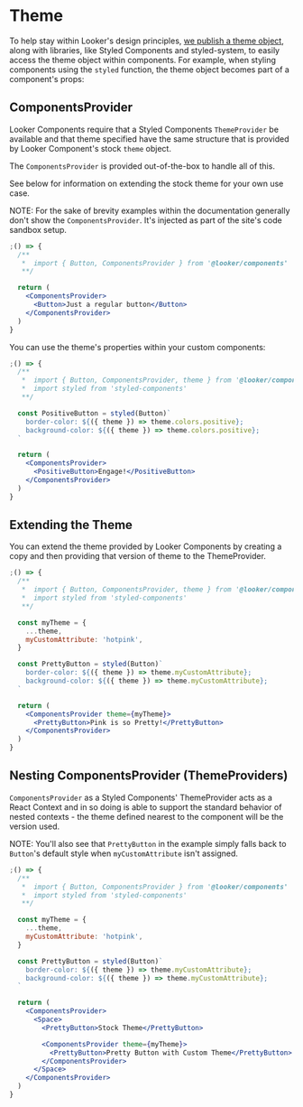 
<Meta title="Docs/Develop/Theme" />

# Theme

To help stay within Looker's design principles, [we publish a theme object](https://github.com/looker-open-source/components/blob/main/packages/design-tokens/src/theme.ts), along with libraries, like Styled Components and styled-system, to easily access the theme object within components. For example, when styling components using the `styled` function, the theme object becomes part of a component's props:

## ComponentsProvider

Looker Components require that a Styled Components `ThemeProvider` be available and that theme specified have the same structure that is provided by Looker Component's stock `theme` object.

The `ComponentsProvider` is provided out-of-the-box to handle all of this.

See below for information on extending the stock theme for your own use case.

NOTE: For the sake of brevity examples within the documentation generally don't show the `ComponentsProvider`. It's injected as part of the site's code sandbox setup.

```jsx
;() => {
  /**
   *  import { Button, ComponentsProvider } from '@looker/components'
   **/

  return (
    <ComponentsProvider>
      <Button>Just a regular button</Button>
    </ComponentsProvider>
  )
}
```

You can use the theme's properties within your custom components:

```jsx
;() => {
  /**
   *  import { Button, ComponentsProvider, theme } from '@looker/components'
   *  import styled from 'styled-components'
   **/

  const PositiveButton = styled(Button)`
    border-color: ${({ theme }) => theme.colors.positive};
    background-color: ${({ theme }) => theme.colors.positive};
  `

  return (
    <ComponentsProvider>
      <PositiveButton>Engage!</PositiveButton>
    </ComponentsProvider>
  )
}
```

## Extending the Theme

You can extend the theme provided by Looker Components by creating a copy and then providing that version of theme to the ThemeProvider.

```jsx
;() => {
  /**
   *  import { Button, ComponentsProvider, theme } from '@looker/components'
   *  import styled from 'styled-components'
   **/

  const myTheme = {
    ...theme,
    myCustomAttribute: 'hotpink',
  }

  const PrettyButton = styled(Button)`
    border-color: ${({ theme }) => theme.myCustomAttribute};
    background-color: ${({ theme }) => theme.myCustomAttribute};
  `

  return (
    <ComponentsProvider theme={myTheme}>
      <PrettyButton>Pink is so Pretty!</PrettyButton>
    </ComponentsProvider>
  )
}
```

## Nesting ComponentsProvider (ThemeProviders)

`ComponentsProvider` as a Styled Components' ThemeProvider acts as a React Context and in so doing is able to support the standard behavior of nested contexts - the theme defined nearest to the component will be the version used.

NOTE: You'll also see that `PrettyButton` in the example simply falls back to `Button`'s default style when `myCustomAttribute` isn't assigned.

```jsx
;() => {
  /**
   *  import { Button, ComponentsProvider } from '@looker/components'
   *  import styled from 'styled-components'
   **/

  const myTheme = {
    ...theme,
    myCustomAttribute: 'hotpink',
  }

  const PrettyButton = styled(Button)`
    border-color: ${({ theme }) => theme.myCustomAttribute};
    background-color: ${({ theme }) => theme.myCustomAttribute};
  `

  return (
    <ComponentsProvider>
      <Space>
        <PrettyButton>Stock Theme</PrettyButton>

        <ComponentsProvider theme={myTheme}>
          <PrettyButton>Pretty Button with Custom Theme</PrettyButton>
        </ComponentsProvider>
      </Space>
    </ComponentsProvider>
  )
}
```
